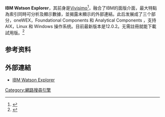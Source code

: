 '''IBM Watson Explorer'''，其前身是[[Vivisimo|Vivisimo]]<ref>{{Cite web |url=http://www-01.ibm.com/software/data/information-optimization/ |title=Vivisimo |accessdate=2016-03-28 |archive-date=2016-04-14 |archive-url=https://web.archive.org/web/20160414112747/http://www-01.ibm.com/software/data/information-optimization/ |dead-url=no }}</ref>，融合了IBM的面版介面，最大特點為索引同時可分析及顯示數據，並揭露未顯示的外部連結。此后发展成了三个部分，oneWEX，Foundational Components 和 Analytical Components ，支持 AIX，Linux 和 Windows 操作系统。目前最新版本是12.0.2。无需註冊就能下載試用版。<ref>{{cite web|title=IBM斥資10億美元創立Watson超級電腦事業部|url=http://www.ithome.com.tw/node/84722|website=iThome|accessdate=2016-05-31|archive-date=2016-08-05|archive-url=https://web.archive.org/web/20160805100506/http://www.ithome.com.tw/node/84722|dead-url=no}}</ref>
==参考资料==
{{reflist}}

==外部連結==
* [http://www.ibm.com/smarterplanet/us/en/ibmwatson/explorer.html IBM Watson Explorer]{{Wayback|url=http://www.ibm.com/smarterplanet/us/en/ibmwatson/explorer.html |date=20160319215134 }}

[[Category:網路搜尋引擎|Category:網路搜尋引擎]]
{{compu-stub}}